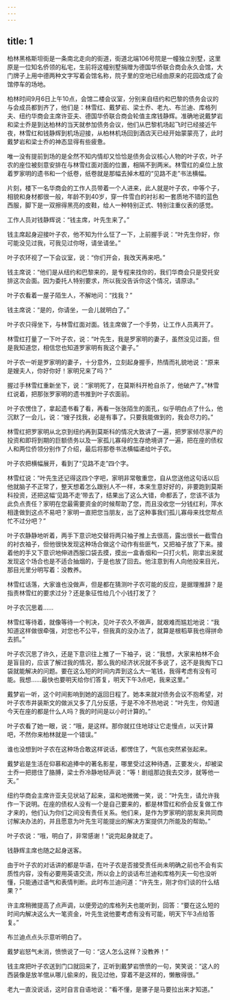 ```yaml
---
---
---
```

title: 1
---



柏林黑格斯坦街是一条南北走向的街道，街道北端106号院是一幢独立别墅，这里原是一位知名侨领的私宅，生前将这幢别墅捐赠为德国华侨联合商会永久会馆，大门牌子上用中德两种文字写着会馆名称，院子里的空地已经由原来的花园改成了会馆停车的场地。

柏林时间9月6日上午10点，会馆二楼会议室，分别来自纽约和巴黎的债务会议的与会成员都到齐了，他们是：林雪红、戴梦岩、梁士乔、老九、布兰迪、库格列夫、纽约华商会主席许亚夫、德国华侨联合商会轮值主席钱静辉。准确地说戴梦岩和梁士乔是到达柏林的当天就参加债务会议，他们从巴黎机场起飞时已经接近午夜，林雪红和钱静辉到机场迎接，从柏林机场回到酒店天已经开始蒙蒙亮了，此时戴梦岩和梁士乔的神态显得有些疲惫。

唯一没有提前到场的是全然不知内情却又恰恰是债务会议核心人物的叶子农，叶子农的座位被刻意安排在与林雪红面对面的位置，相隔不到两米。林雪红的桌位上放着罗家明的遗书和一个纸卷，纸卷就是那幅去掉木框的“见路不走”书法横幅。

片刻，楼下一名华商会的工作人员带着一个人进来，此人就是叶子农，中等个子，相貌和身材都很一般，年龄不到40岁，穿一件雪白的衬衫和一套质地不错的蓝色西服，脚下是一双擦得黑亮的皮鞋，给人一种特别正式、特别注重仪表的感觉。

工作人员对钱静辉说：“钱主席，叶先生来了。”

钱主席起身迎接叶子农，他不知为什么怔了一下，上前握手说：“叶先生你好，你可能没见过我，可我见过你呀，请坐请坐。”

叶子农环视了一下会议室，说：“你们开会，我改天再来吧。”

钱主席说：“他们是从纽约和巴黎来的，是专程来找你的，我们华商会只是受托安排这次会面。因为委托人特别要求，所以我没告诉你这个情况，请原谅。”

叶子农看着一屋子陌生人，不解地问：“找我？”

钱主席说：“是的，你请坐，一会儿就明白了。”

叶子农只得坐下，与林雪红面对面。钱主席做了一个手势，让工作人员离开了。

林雪红打量了一下叶子农，说：“叶先生，我是罗家明的妻子，虽然没见过面，但是我知道您，相信您也知道罗家明有我这个妻子。”

叶子农一听是罗家明的妻子，十分意外，立刻起身握手，热情而礼貌地说：“原来是嫂夫人，你好你好！家明兄来了吗？”

握过手林雪红重新坐下，说：“家明死了，在莫斯科开枪自杀了，他破产了。”林雪红说着，把那张罗家明的遗书推到叶子农面前。

叶子农愣住了，拿起遗书看了看，再看一张张陌生的面孔，似乎明白点了什么，他沉默了一会儿，说：“嫂子找我，必是有事了。只要我能做到的，我会尽力的。”

林雪红把罗家明从北京到纽约再到莫斯科的情况大致讲了一遍，把罗家倾尽家产的投资和即将到期的巨额债务以及一家孤儿寡母的生存绝境讲了一遍，把在座的债权人和两位侨领分别作了介绍，最后将那卷书法横幅递给叶子农。

叶子农把横幅展开，看到了“见路不走”四个字。

林雪红说：“叶先生还记得这四个字吧，家明非常敬重您，自从您送他这句话以后他就脑子不正常了，整天想着怎么跟别人不一样，本来生意好好的，非要跑到莫斯科投资，还把这幅‘见路不走’带去了，结果出了这么大错，命都丢了，您该不该为此负点责任？家明在您最需要资金的时候帮助了您，而且没收您一分钱红利，萍水相逢做到这点不易吧？家明一直把您当朋友，出了这种事我们孤儿寡母来找您帮点忙不过分吧？”

叶子农静静地听着，两手下意识地交替将两只袖子推上去很高，露出很长一截雪白的衬衣袖子，但他很快发现这种场合做这个动作有些匪气，又把袖子放了下来。接着他的手又下意识地伸进西服口袋去摸，摸出一盒香烟和一只打火机，刚拿出来就发现这个场合也是不适合抽烟的，于是也放了回去。他注意到有人向他投来目光，那目光里分明写着：没教养。

林雪红话落，大家谁也没做声，但是都在猜测叶子农可能的反应，是据理推辞？是指责林雪红的要求过分？还是象征性给几个小钱打发了？

叶子农沉思着……

林雪红等待着，就像等待一个判决，见叶子农久不做声，就艰难而尴尬地说：“我知道这样做很牵强，对您也不公平，但我真的没办法了，就算是根稻草我也得拼命去抓。”

叶子农沉思了许久，还是下意识往上推了一下袖子，说：“我想，大家来柏林不会是盲目的，应该了解过我的情况，那么我的经济状况就不多说了，这不是我掏下口袋就能解决的问题。要在这么短的时间内弄到这么大一笔钱，我得考虑有没有可能。我想……最快也要明天给你们答复，明天下午3点吧，我来这里。”

戴梦岩一听，这个时间影响到她的返回日程了。她本来就对债务会议不抱希望，对叶子农市井装斯文的做派又多了几分反感，于是不冷不热地说：“叶先生，你知道今天在座的都是什么人吗？我的时间是以小时计算的。”

叶子农看了她一眼，说：“哦，是这样。那你就扛住地球让它走慢点，以天计算吧，不然你来柏林就是一个错误。”

谁也没想到叶子农在这种场合敢这样说话，都愣住了，气氛也突然紧张起来。

戴梦岩是生活在仰慕和追捧中的著名影星，哪里受过这种待遇，正要发火，却被梁士乔一把摁住了胳膊，梁士乔冷静地轻声说：“等！剧组那边我去交涉，就等他一天。”

纽约华商会主席许亚夫见状站了起来，温和地微微一笑，说：“叶先生，请允许我作一下说明。在座的债权人没有一个是自己要来的，都是林雪红和侨会反复做工作才来的，他们认为你们之间没有责任关系。他们来，是作为罗家明的朋友来共同商讨解决办法的，并且愿意为叶先生可能提出的解决方案提供力所能及的帮助。”

叶子农说：“哦，明白了，非常感谢！”说完起身就走了。

钱静辉主席也随之起身送客。

由于叶子农的对话讲的都是华语，在叶子农是否接受责任尚未明确之前也不会有实质性内容，没有必要用英语交流，所以会上的谈话布兰迪和库格列夫一句也没听懂，只能通过语气和表情判断。此时布兰迪问道：“许先生，刚才你们谈的什么结果？”

许主席稍微提高了点声调，以便旁边的库格列夫也能听到，回答：“要在这么短的时间内解决这么大一笔资金，叶先生说他要考虑有没有可能，明天下午3点给答复。”

布兰迪点点头示意听明白了。

戴梦岩怒气未消，愤愤说了一句：“这人怎么这样？没教养！”

钱主席把叶子农送到门口就回来了，正听到戴梦岩愤愤的一句，笑笑说：“这人的西装像是放羊倌从哪儿偷来的，我见过他，穿着不是这样的，懒散得很。”

老九一直没说话，这时自言自语地说：“看不懂，是骡子是马要拉出来才知道。”